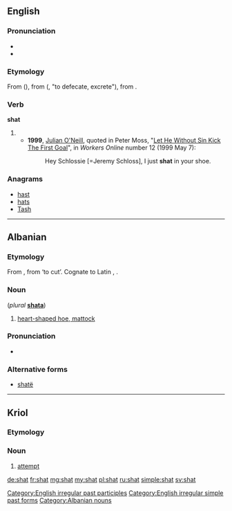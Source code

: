 ==English==

===Pronunciation===
* {{IPA|/ʃæt/}}
* {{rhymes|æt}}

===Etymology===
From {{etyl|ang}} {{term|scat|scāt|lang=ang}} ({{term|scitan|scītan|lang=ang}}), from {{etyl|gem-pro|ang}} {{recons|skait|lang=gem-pro}} ({{recons|skītanan|lang=gem-pro}}, "to defecate, excrete"), from {{etyl|ine-pro|ang}} {{recons|sḱeyd-||to part with, separate, cut off|lang=ine-pro}}.

===Verb===
'''shat'''

# {{en-past of|shit}}
#* '''1999''', [[w:Julian O'Neill|Julian O'Neill]], quoted in Peter Moss, "[http://workers.labor.net.au/12/b_sportspage_pete.html Let He Without Sin Kick The First Goal]", in ''Workers Online'' number 12 (1999 May 7):
#*: Hey Schlossie [=Jeremy Schloss], I just '''shat''' in your shoe.

===Anagrams===
* [[hast#English|hast]]
* [[hats#English|hats]]
* [[Tash#English|Tash]]

[[Category:English irregular past participles]]
[[Category:English irregular simple past forms]]

----

==Albanian==

===Etymology===
From {{etyl|sqj-pro|sq}} {{recons|śakta̅|lang=sqj-pro}}, from {{etyl|ine-pro|sq}} {{recons|se̅̆k|lang=ine-pro}} ‘to cut’. Cognate to Latin {{term|secula||sickle|lang=la}}, {{term|sacena||pick-axe of the pontifices|lang=la}}.

===Noun===
{{head|sq|noun}} {{m}} (''plural'' '''[[shata]]''')

# [[heart-shaped hoe, mattock]]

===Pronunciation===
* {{IPA|/ʃat/|lang=sq}}

===Alternative forms===
* [[shatë]]

[[Category:Albanian nouns]]

----

==Kriol==

===Etymology===
{{etyl|en|rop}} {{term|lang=en|shot}}

===Noun===
{{head|rop|noun}}

# [[attempt]]

[[de:shat]]
[[fr:shat]]
[[mg:shat]]
[[my:shat]]
[[pl:shat]]
[[ru:shat]]
[[simple:shat]]
[[sv:shat]]